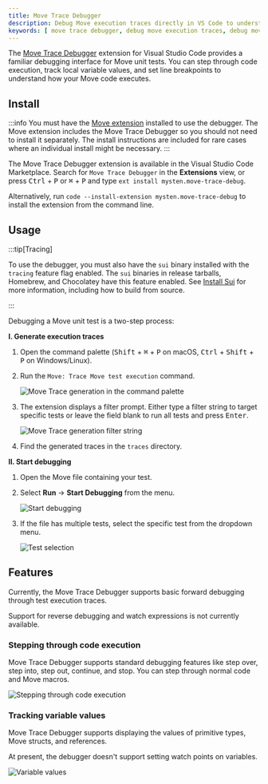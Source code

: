 ```yaml
---
title: Move Trace Debugger
description: Debug Move execution traces directly in VS Code to understand how your code executes.
keywords: [ move trace debugger, debug move execution traces, debug move traces, move execution traces, vs code, debug in vs code, visual studio code, move extension, vs code extension, move vs code extension, debugging, debug interface ]
---
```


The [Move Trace Debugger](https://marketplace.visualstudio.com/items?itemName=mysten.move-trace-debug) extension for Visual Studio Code provides a familiar debugging interface for Move unit tests. You can step through code execution, track local variable values, and set line breakpoints to understand how your Move code executes.

## Install

:::info 
You must have the [Move extension](./move.mdx) installed to use the debugger. The Move extension includes the Move Trace Debugger so you should not need to install it separately. The install instructions are included for rare cases where an individual install might be necessary.
:::

The Move Trace Debugger extension is available in the Visual Studio Code Marketplace. Search for `Move Trace Debugger` in the **Extensions** view, or press <kbd>Ctrl</kbd> + <kbd>P</kbd> or <kbd>⌘</kbd> + <kbd>P</kbd> and type `ext install mysten.move-trace-debug`.

Alternatively, run `code --install-extension mysten.move-trace-debug` to install the extension from the command line.

## Usage

:::tip[Tracing]

To use the debugger, you must also have the `sui` binary installed with the `tracing` feature flag enabled. The `sui` binaries in release tarballs, Homebrew, and Chocolatey have this feature enabled. See [Install Sui](../../guides/developer/getting-started/sui-install.mdx) for more information, including how to build from source.

:::

Debugging a Move unit test is a two-step process:

**I. Generate execution traces**
   1. Open the command palette (<kbd>Shift</kbd> + <kbd>⌘</kbd> + <kbd>P</kbd> on macOS, <kbd>Ctrl</kbd> + <kbd>Shift</kbd> + <kbd>P</kbd> on Windows/Linux).
   1. Run the `Move: Trace Move test execution` command.

      ![Move Trace generation in the command palette](./images/trace_palette.png)
   1. The extension displays a filter prompt. Either type a filter string to target specific tests or leave the field blank to run all tests and press <kbd>Enter</kbd>.

      ![Move Trace generation filter string](./images/filter_string.png)
   1. Find the generated traces in the `traces` directory.

**II. Start debugging**
   1. Open the Move file containing your test.
   1. Select **Run** -> **Start Debugging** from the menu.

      ![Start debugging](./images/start_debugging.png)
   1. If the file has multiple tests, select the specific test from the dropdown menu.

      ![Test selection](./images/test_selection.png)


## Features

Currently, the Move Trace Debugger supports basic forward debugging through test execution traces.

Support for reverse debugging and watch expressions is not currently available.

### Stepping through code execution

Move Trace Debugger supports standard debugging features like step over, step into, step out, continue, and stop. You can step through normal code and Move macros. 

![Stepping through code execution](./images/debugger_running.png)

### Tracking variable values  

Move Trace Debugger supports displaying the values of primitive types, Move structs, and references.

At present, the debugger doesn't support setting watch points on variables.

![Variable values](./images/variables.png)